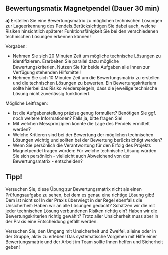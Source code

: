 <!-- -------------------------------------------------------------------------

                       LABOR "MAGNETPENDEL" AUFGABE BEWERTUNGSMATRIX

-------------------------------------------------------------------------- -->

<!-- 
Author: Christian Anders
Version: 2024-02-18
-->

::: {#nte-bmpendel .callout-note}
## Bewertungsmatix Magnetpendel (Dauer 30 min)


<!-- 
ID: #nte-bmpendel
Reference: @nte-bmpendel
-->

**a)** Erstellen Sie eine Bewertungsmatrix zu möglichen technischen Lösungen zur Lageerkennung des Pendels.Berücksichtigen Sie dabei auch, welche Risiken hinsichtlich späterer Funktionsfähigkeit Sie bei den verschiedenen technischen Lösungen erkennen können!

Vorgaben:

- Nehmen Sie sich 20 Minuten Zeit um mögliche technische Lösungen zu identifizieren. Erarbeiten Sie parallel dazu mögliche Bewertungskriterien. Nutzen Sie für beide Aufgaben alle Ihnen zur Verfügung stehenden Hilfsmittel!
- Nehmen Sie sich 10 Minuten Zeit um die Bewertungsmatrix zu erstellen und die technischen Lösungen zu bewerten. Ein Bewertungskriterium sollte hierbei das Risiko wiederspiegeln, dass die jeweilige technische Lösung nicht zuverlässig funktioniert.
 
Mögliche Leitfragen:

- Ist die Aufgabenstellung präzise genug formuliert? Benötigen Sie ggf. noch weitere Informationen? Falls ja, bitte fragen Sie!
- Mit welchen Messprinzipien könnte die Lage des Pendels ermittelt werden? 
- Welche Kritieren sind bei der Bewertung der möglichen technischen Lösungen wichtig und sollten bei der Bewertung berücksichtigt werden?
- Wenn Sie persönlich die Verantwortung für den Erfolg des Projekts Magnetpendel tragen würden: Für welche technische Lösung würden Sie sich persönlich - vielleicht auch Abweichend von der Bewertungsmatrix - entscheiden?
:::

::: {.callout-caution}
## Tipp!
Versuchen Sie, diese Übung zur Bewertungsmatrix nicht als einen Prüfungsaufgabe zu sehen, bei dem es genau eine richtige Lösung gibt! Dem ist nicht so! In der Praxis überwiegt in der Regel ebenfalls die Unsicherheit: Haben wir an alle Lösungen gedacht? Schätzen wir die mit jeder technischen Lösung verbundenen Risiken richtig ein? Haben wir die Bewertungskriterien richtig gewählt? Trotz aller Unsicherheit muss aber in der Praxis eine Entscheidung gefällt werden. 

Versuchen Sie, den Umgang mit Unsicherheit und Zweifel, alleine oder in der Gruppe, aktiv zu erleben! Das systematische Vorgehen mit Hilfe einer Bewertungsmatrix und der Arbeit im Team sollte Ihnen helfen und Sicherheit geben!
:::

<!-- 
    Die geforderte Genauigkeit beträgt in jede Richtung an jedem Punkt im Arbeitsraum 1 mm²
    Die geforderte zeitliche Auflösung beträgt 60 fps.
-->
